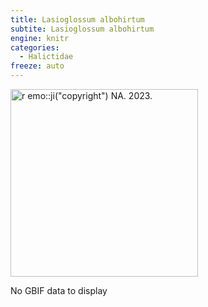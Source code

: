 ```yaml
---
title: Lasioglossum albohirtum
subtite: Lasioglossum albohirtum
engine: knitr
categories:
  - Halictidae
freeze: auto
---
```

[![`r emo::ji("copyright")` NA. 2023.](/files/no_bee.png){height=300}](https://inaturalist.ca/observations/160434746)

No GBIF data to display
